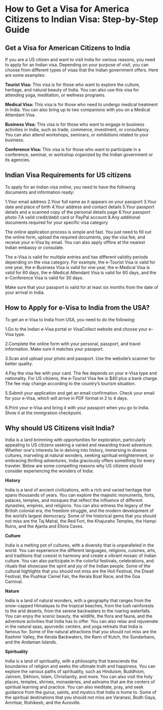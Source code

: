 # How to Get a Visa for America Citizens to Indian Visa: Step-by-Step Guide

## Get a Visa for American Citizens to India

If you are a US citizen and want to visit India for various reasons, you need to apply for an Indian visa. Depending on your purpose of visit, you can choose from different types of visas that the Indian government offers. Here are some examples:

**Tourist Visa:** This visa is for those who want to explore the culture, heritage, and natural beauty of India. You can also use this visa for attending yoga, meditation, or wellness programs.

**Medical Visa:** This visa is for those who need to undergo medical treatment in India. You can also bring up to two companions with you on a Medical Attendant Visa.

**Business Visa:** This visa is for those who want to engage in business activities in India, such as trade, commerce, investment, or consultancy. You can also attend workshops, seminars, or exhibitions related to your business.

**Conference Visa:** This visa is for those who want to participate in a conference, seminar, or workshop organized by the Indian government or its agencies.

## Indian Visa Requirements for US citizens

To apply for an Indian visa online, you need to have the following documents and information ready:

1.Your email address
2.Your full name as it appears on your passport
3.Your date and place of birth
4.Your address and contact details
5.Your passport details and a scanned copy of the personal details page
6.Your passport photo
7.A valid credit/debit card or PayPal account
8.Any additional documents required for your specific visa category

The online application process is simple and fast. You just need to fill out the online form, upload the required documents, pay the visa fee, and receive your e-Visa by email. You can also apply offline at the nearest Indian embassy or consulate.

The e-Visa is valid for multiple entries and has different validity periods depending on the visa category. For example, the e-Tourist Visa is valid for one year, the e-Business Visa is valid for one year, the e-Medical Visa is valid for 60 days, the e-Medical Attendant Visa is valid for 60 days, and the e-Conference Visa is valid for 30 days.

Make sure that your passport is valid for at least six months from the date of your arrival in India.

## How to Apply for e-Visa to India from the USA?

To get an e-Visa to India from USA, you need to do the following:

1.Go to the Indian e-Visa portal or VisaCollect website and choose your e-Visa type.

2.Complete the online form with your personal, passport, and travel information. Make sure it matches your passport.

3.Scan and upload your photo and passport. Use the website’s scanner for better quality.

4.Pay the visa fee with your card. The fee depends on your e-Visa type and nationality. For US citizens, the e-Tourist Visa fee is $40 plus a bank charge. The fee may change according to the
country’s tourism situation.

5.Submit your application and get an email confirmation. Check your email for your e-Visa, which will arrive in PDF format in 2 to 4 days.

6.Print your e-Visa and bring it with your passport when you go to India. Show it at the immigration checkpoint.

## Why should US Citizens visit India?

India is a land brimming with opportunities for exploration, particularly appealing to US citizens seeking a varied and rewarding travel adventure. Whether one's interests lie in delving into history, immersing in diverse cultures, marveling at natural wonders, seeking spiritual enlightenment, or embracing thrilling adventures, India graciously offers something for every traveler. Below are some compelling reasons why US citizens should consider experiencing the wonders of India:

**History**

India is a land of ancient civilizations, with a rich and varied heritage that spans thousands of years. You can explore the majestic monuments, forts, palaces, temples, and mosques that reflect the influence of different dynasties, empires, and religions. You can also witness the legacy of the British colonial era, the freedom struggle, and the modern development of the world’s largest democracy. Some of the historical gems that you should not miss are the Taj Mahal, the Red Fort, the Khajuraho Temples, the Hampi Ruins, and the Ajanta and Ellora Caves.

**Culture**

India is a melting pot of cultures, with a diversity that is unparalleled in the world. You can experience the different languages, religions, cuisines, arts, and traditions that coexist in harmony and create a vibrant mosaic of Indian culture. You can also participate in the colorful festivals, celebrations, and rituals that showcase the spirit and joy of the Indian people. Some of the cultural highlights that you should not miss are the Holi Festival, the Diwali Festival, the Pushkar Camel Fair, the Kerala Boat Race, and the Goa Carnival.

**Nature**

India is a land of natural wonders, with a geography that ranges from the snow-capped Himalayas to the tropical beaches, from the lush rainforests to the arid deserts, from the serene backwaters to the roaring waterfalls. You can enjoy the scenic beauty, the wildlife, the flora and fauna, and the adventure activities that India has to offer. You can also relax and rejuvenate in the natural spas, ayurvedic centers, and yoga retreats that India is famous for. Some of the natural attractions that you should not miss are the Kashmir Valley, the Kerala Backwaters, the Rann of Kutch, the Sundarbans, and the Andaman Islands.

**Spirituality**

India is a land of spirituality, with a philosophy that transcends the boundaries of religion and seeks the ultimate truth and happiness. You can explore the various paths of spirituality, such as Hinduism, Buddhism, Jainism, Sikhism, Islam, Christianity, and more. You can also visit the holy places, temples, shrines, monasteries, and ashrams that are the centers of spiritual learning and practice. You can also meditate, pray, and seek guidance from the gurus, saints, and mystics that India is home to. Some of the spiritual destinations that you should not miss are Varanasi, Bodh Gaya, Amritsar, Rishikesh, and the Auroville.
